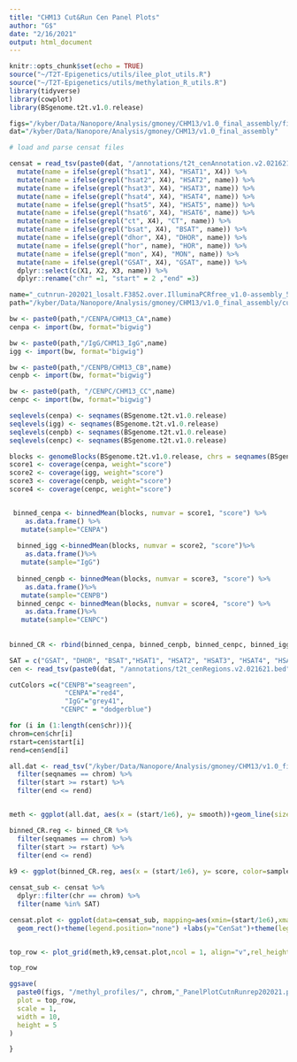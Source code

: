 ```yaml
---
title: "CHM13 Cut&Run Cen Panel Plots"
author: "G$"
date: "2/16/2021"
output: html_document
---
```


```r
knitr::opts_chunk$set(echo = TRUE)
source("~/T2T-Epigenetics/utils/ilee_plot_utils.R")
source("~/T2T-Epigenetics/utils/methylation_R_utils.R")
library(tidyverse)
library(cowplot)
library(BSgenome.t2t.v1.0.release)

figs="/kyber/Data/Nanopore/Analysis/gmoney/CHM13/v1.0_final_assembly/figures"
dat="/kyber/Data/Nanopore/Analysis/gmoney/CHM13/v1.0_final_assembly"
```


```r

# load and parse censat files

censat = read_tsv(paste0(dat, "/annotations/t2t_cenAnnotation.v2.021621.bed"), col_names = F) %>%
  mutate(name = ifelse(grepl("hsat1", X4), "HSAT1", X4)) %>%
  mutate(name = ifelse(grepl("hsat2", X4), "HSAT2", name)) %>%
  mutate(name = ifelse(grepl("hsat3", X4), "HSAT3", name)) %>%
  mutate(name = ifelse(grepl("hsat4", X4), "HSAT4", name)) %>%
  mutate(name = ifelse(grepl("hsat5", X4), "HSAT5", name)) %>%
  mutate(name = ifelse(grepl("hsat6", X4), "HSAT6", name)) %>%
  mutate(name = ifelse(grepl("ct", X4), "CT", name)) %>%
  mutate(name = ifelse(grepl("bsat", X4), "BSAT", name)) %>%
  mutate(name = ifelse(grepl("dhor", X4), "DHOR", name)) %>%
  mutate(name = ifelse(grepl("hor", name), "HOR", name)) %>%
  mutate(name = ifelse(grepl("mon", X4), "MON", name)) %>%
  mutate(name = ifelse(grepl("GSAT", X4), "GSAT", name)) %>%
  dplyr::select(c(X1, X2, X3, name)) %>%
  dplyr::rename("chr" =1, "start" = 2 ,"end" =3) 

```


```r
name="_cutnrun-202021_losalt.F3852.over.IlluminaPCRfree_v1.0-assembly_51mers_single_mrg_meryl_sort.bigwig"
path="/kyber/Data/Nanopore/Analysis/gmoney/CHM13/v1.0_final_assembly/cut_and_run/210204_alignments/022021_CUTRUN"

bw <- paste0(path,"/CENPA/CHM13_CA",name)
cenpa <- import(bw, format="bigwig")

bw <- paste0(path,"/IgG/CHM13_IgG",name)
igg <- import(bw, format="bigwig")

bw <- paste0(path,"/CENPB/CHM13_CB",name)
cenpb <- import(bw, format="bigwig")

bw <- paste0(path, "/CENPC/CHM13_CC",name)
cenpc <- import(bw, format="bigwig")

seqlevels(cenpa) <- seqnames(BSgenome.t2t.v1.0.release)
seqlevels(igg) <- seqnames(BSgenome.t2t.v1.0.release)
seqlevels(cenpb) <- seqnames(BSgenome.t2t.v1.0.release)
seqlevels(cenpc) <- seqnames(BSgenome.t2t.v1.0.release)

blocks <- genomeBlocks(BSgenome.t2t.v1.0.release, chrs = seqnames(BSgenome.t2t.v1.0.release), width = 5000)
score1 <- coverage(cenpa, weight="score")
score2 <- coverage(igg, weight="score")
score3 <- coverage(cenpb, weight="score")
score4 <- coverage(cenpc, weight="score")


 binned_cenpa <- binnedMean(blocks, numvar = score1, "score") %>%
    as.data.frame() %>%
   mutate(sample="CENPA")
  
  binned_igg <-binnedMean(blocks, numvar = score2, "score")%>%
    as.data.frame()%>%
   mutate(sample="IgG")
  
  binned_cenpb <- binnedMean(blocks, numvar = score3, "score") %>%
    as.data.frame()%>%
   mutate(sample="CENPB")
  binned_cenpc <- binnedMean(blocks, numvar = score4, "score") %>%
    as.data.frame()%>%
   mutate(sample="CENPC")
  
  
binned_CR <- rbind(binned_cenpa, binned_cenpb, binned_cenpc, binned_igg)
```

```r
SAT = c("GSAT", "DHOR", "BSAT","HSAT1", "HSAT2", "HSAT3", "HSAT4", "HSAT5", "HSAT6","HOR", "MON", "CT")
cen <- read_tsv(paste0(dat, "/annotations/t2t_cenRegions.v2.021621.bed"), col_names = c("chr", "start", "end","name")) 

cutColors =c("CENPB"="seagreen",
              "CENPA"="red4",
              "IgG"="grey41", 
             "CENPC" = "dodgerblue")

for (i in (1:length(cen$chr))){
chrom=cen$chr[i]
rstart=cen$start[i]
rend=cen$end[i]

all.dat <- read_tsv("/kyber/Data/Nanopore/Analysis/gmoney/CHM13/v1.0_final_assembly/chm13_final_beds/210126_Allchr_10kbBinned_ALL.bed") %>%
  filter(seqnames == chrom) %>%
  filter(start >= rstart) %>%
  filter(end <= rend)


meth <- ggplot(all.dat, aes(x = (start/1e6), y= smooth))+geom_line(size =1) + labs(y="Methylation")+theme_classic(base_size = 10)+xlim((rstart/1e6),(rend/1e6))+theme(axis.title.x=element_blank())+theme(plot.margin = unit(c(0, 0, 0, 0), "cm"))+ylim(0,1)

binned_CR.reg <- binned_CR %>%
  filter(seqnames == chrom) %>%
  filter(start >= rstart) %>%
  filter(end <= rend)
  
k9 <- ggplot(binned_CR.reg, aes(x = (start/1e6), y= score, color=sample, alpha=.2))+geom_bar(size =1, stat="identity") + labs(y="Cut&Run Coverage")+theme_classic(base_size = 10)+xlim((rstart/1e6),(rend/1e6))+theme(axis.title.x=element_blank(),axis.text.x=element_blank(), axis.ticks.x=element_blank(),axis.line.x = element_blank())+theme(plot.margin = unit(c(0, 0, 0, 0), "cm"))+theme(legend.position = "none")+facet_wrap(~sample, ncol=1)+scale_color_manual(values=cutColors)

censat_sub <- censat %>%
  dplyr::filter(chr == chrom) %>%
  filter(name %in% SAT)

censat.plot <- ggplot(data=censat_sub, mapping=aes(xmin=(start/1e6),xmax=(end/1e6),ymin=0,ymax=.1,fill=name))+
  geom_rect()+theme(legend.position="none") +labs(y="CenSat")+theme(legend.text=element_text(size=rel(1)))+theme(legend.title=element_blank()) +theme(axis.text.y=element_blank(), axis.ticks.y=element_blank())+theme(plot.margin = unit(c(0, 0, 0, 0), "cm"))+scale_fill_manual(values = censatColors, drop = F)+theme(legend.title=element_blank(),panel.border=element_blank())+coord_cartesian(xlim=c(rstart/1e6,rend/1e6))


top_row <- plot_grid(meth,k9,censat.plot,ncol = 1, align="v",rel_heights = c(1/6, 1/2,1/15))

top_row

ggsave(
  paste0(figs, "/methyl_profiles/", chrom,"_PanelPlotCutnRunrep202021.pdf"),
  plot = top_row,
  scale = 1,
  width = 10,
  height = 5
)

}


```

